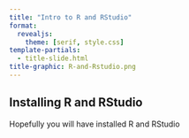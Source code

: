 ```yaml
---
title: "Intro to R and RStudio"
format: 
  revealjs:
    theme: [serif, style.css]
template-partials:
  - title-slide.html
title-graphic: R-and-Rstudio.png
---
```


## Installing R and RStudio

Hopefully you will have installed R and RStudio
